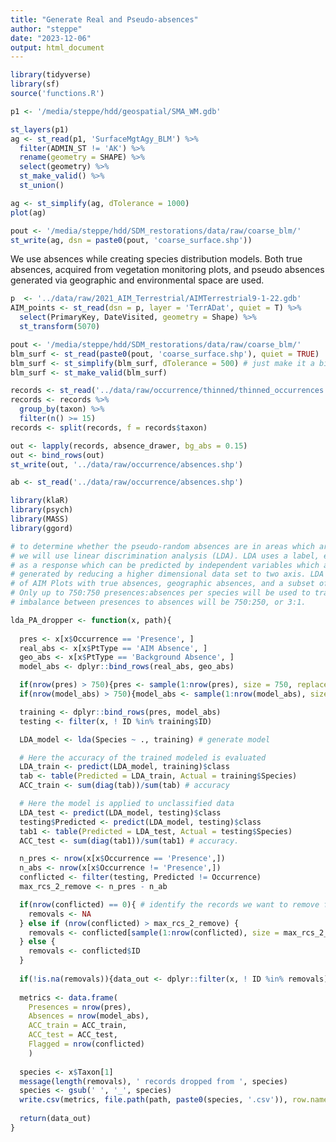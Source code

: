 ```yaml
---
title: "Generate Real and Pseudo-absences"
author: "steppe"
date: "2023-12-06"
output: html_document
---
```


```r
library(tidyverse)
library(sf)
source('functions.R')
```

```r
p1 <- '/media/steppe/hdd/geospatial/SMA_WM.gdb'

st_layers(p1)
ag <- st_read(p1, 'SurfaceMgtAgy_BLM') %>% 
  filter(ADMIN_ST != 'AK') %>% 
  rename(geometry = SHAPE) %>% 
  select(geometry) %>% 
  st_make_valid() %>% 
  st_union()

ag <- st_simplify(ag, dTolerance = 1000)
plot(ag)

pout <- '/media/steppe/hdd/SDM_restorations/data/raw/coarse_blm/'
st_write(ag, dsn = paste0(pout, 'coarse_surface.shp'))
```

We use absences while creating species distribution models. 
Both true absences, acquired from vegetation monitoring plots, and pseudo absences generated via geographic and environmental space are used. 

```r

p  <- '../data/raw/2021_AIM_Terrestrial/AIMTerrestrial9-1-22.gdb'
AIM_points <- st_read(dsn = p, layer = 'TerrADat', quiet = T) %>%
  select(PrimaryKey, DateVisited, geometry = Shape) %>% 
  st_transform(5070) 

pout <- '/media/steppe/hdd/SDM_restorations/data/raw/coarse_blm/'
blm_surf <- st_read(paste0(pout, 'coarse_surface.shp'), quiet = TRUE)
blm_surf <- st_simplify(blm_surf, dTolerance = 500) # just make it a bit smaller. 
blm_surf <- st_make_valid(blm_surf)
```

```r

records <- st_read('../data/raw/occurrence/thinned/thinned_occurrences.shp', quiet = TRUE)
records <- records %>% 
  group_by(taxon) %>% 
  filter(n() >= 15)
records <- split(records, f = records$taxon)

out <- lapply(records, absence_drawer, bg_abs = 0.15)
out <- bind_rows(out)
st_write(out, '../data/raw/occurrence/absences.shp')

ab <- st_read('../data/raw/occurrence/absences.shp')
```



```r

library(klaR)
library(psych)
library(MASS)
library(ggord)

# to determine whether the pseudo-random absences are in areas which are possibly suitable
# we will use linear discrimination analysis (LDA). LDA uses a label, e.g. presence or absence
# as a response which can be predicted by independent variables which are linear combinations 
# generated by reducing a higher dimensional data set to two axis. LDA will be trained on a data set 
# of AIM Plots with true absences, geographic absences, and a subset of the Psuedo-absences. 
# Only up to 750:750 presences:absences per species will be used to train a model. The maximum
# imbalance between presences to absences will be 750:250, or 3:1. 

lda_PA_dropper <- function(x, path){
  
  pres <- x[x$Occurrence == 'Presence', ]
  real_abs <- x[x$PtType == 'AIM Absence', ]
  geo_abs <- x[x$PtType == 'Background Absence', ]
  model_abs <- dplyr::bind_rows(real_abs, geo_abs)

  if(nrow(pres) > 750){pres <- sample(1:nrow(pres), size = 750, replace = FALSE)}
  if(nrow(model_abs) > 750){model_abs <- sample(1:nrow(model_abs), size = 750, replace = FALSE)}

  training <- dplyr::bind_rows(pres, model_abs)
  testing <- filter(x, ! ID %in% training$ID)

  LDA_model <- lda(Species ~ ., training) # generate model

  # Here the accuracy of the trained modeled is evaluated
  LDA_train <- predict(LDA_model, training)$class
  tab <- table(Predicted = LDA_train, Actual = training$Species)
  ACC_train <- sum(diag(tab))/sum(tab) # accuracy

  # Here the model is applied to unclassified data
  LDA_test <- predict(LDA_model, testing)$class
  testing$Predicted <- predict(LDA_model, testing)$class
  tab1 <- table(Predicted = LDA_test, Actual = testing$Species)
  ACC_test <- sum(diag(tab1))/sum(tab1) # accuracy. 

  n_pres <- nrow(x[x$Occurrence == 'Presence',])
  n_abs <- nrow(x[x$Occurrence != 'Presence',])
  conflicted <- filter(testing, Predicted != Occurrence) 
  max_rcs_2_remove <- n_pres - n_ab

  if(nrow(conflicted) == 0){ # identify the records we want to remove from the test data. 
    removals <- NA
  } else if (nrow(conflicted) > max_rcs_2_remove) {
    removals <- conflicted[sample(1:nrow(conflicted), size = max_rcs_2_remove, replace = FALSE), 'ID']
  } else {
    removals <- conflicted$ID
  }
  
  if(!is.na(removals)){data_out <- dplyr::filter(x, ! ID %in% removals)}
  
  metrics <- data.frame(
    Presences = nrow(pres), 
    Absences = nrow(model_abs),
    ACC_train = ACC_train, 
    ACC_test = ACC_test,
    Flagged = nrow(conflicted)
    )
  
  species <- x$Taxon[1]
  message(length(removals), ' records dropped from ', species)
  species <- gsub(' ', '_', species)
  write.csv(metrics, file.path(path, paste0(species, '.csv')), row.names = FALSE)
  
  return(data_out)
}

```
